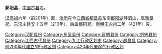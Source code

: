 '''鄡阳县'''，[[中国|中国]]古[[县|县]]名。

[[汉高祖|汉高祖]]六年（前201年）置，[[治所|治所]]在今[[江西省|江西省]][[都昌县|都昌县]]东南[[鄱阳湖|鄱阳湖]]畔泗山，属[[豫章郡|豫章郡]]。[[东汉|东汉]]末[[建安_(东汉)|建安]]十五年（210年），后属[[鄱阳郡|鄱阳郡]]。[[刘宋|南朝宋]][[永初_(刘宋)|永初]]二年（421年）废。

{{江西行政区划小作品}}
{{DEFAULTSORT:Q}}
[[Category:汉朝县份|Category:汉朝县份]]
[[Category:东吴县份|Category:东吴县份]]
[[Category:晋朝县份|Category:晋朝县份]]
[[Category:刘宋县份|Category:刘宋县份]]
[[Category:江西古代县份|Category:江西古代县份]]
[[Category:九江行政区划史|Category:九江行政区划史]]
[[Category:都昌县|Category:都昌县]]
[[Category:前200年代建立的行政区划|Category:前200年代建立的行政区划]]
[[Category:420年代废除的行政区划|Category:420年代废除的行政区划]]